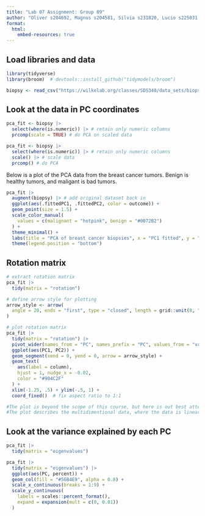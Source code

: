 ```yaml
---
title: "Lab 07 Assignment: Group 09"
author: "Oliver s204692, Magnus s204581, Silvia s231820, Lucio s225031, Masha s225084"
format:
  html:
    embed-resources: true
---
```


## Load libraries and data

```r
library(tidyverse)
library(broom)  # devtools::install_github("tidymodels/broom")
```

```r
biopsy <- read_csv("https://wilkelab.org/classes/SDS348/data_sets/biopsy.csv")
```

## Look at the data in PC coordinates

```r
pca_fit <- biopsy |> 
  select(where(is.numeric)) |> # retain only numeric columns
  prcomp(scale = TRUE) # do PCA on scaled data
```

```r
pca_fit <- biopsy |> 
  select(where(is.numeric)) |> # retain only numeric columns
  scale() |> # scale data
  prcomp() # do PCA
```

Below is a plot of the PCA data from the breast cancer tumors. Benign is healthy tumors, and maligant is bad tumors.
```r
pca_fit |>
  augment(biopsy) |> # add original dataset back in
  ggplot(aes(.fittedPC1, .fittedPC2, color = outcome)) + 
  geom_point(size = 1.5) +
  scale_color_manual(
    values = c(malignant = "hotpink", benign = "#0072B2")
  ) +
  theme_minimal() +
  labs(title = "PCA of breast cancer biopsies", x = "PC1 fitted", y = "PC2 fitted") + 
  theme(legend.position = "bottom")
```

## Rotation matrix

```r
# extract rotation matrix
pca_fit |>
  tidy(matrix = "rotation")
```

```r
# define arrow style for plotting
arrow_style <- arrow(
  angle = 20, ends = "first", type = "closed", length = grid::unit(8, "pt")
)
```

```r
# plot rotation matrix
pca_fit |>
  tidy(matrix = "rotation") |>
  pivot_wider(names_from = "PC", names_prefix = "PC", values_from = "value") |>
  ggplot(aes(PC1, PC2)) +
  geom_segment(xend = 0, yend = 0, arrow = arrow_style) +
  geom_text(
    aes(label = column),
    hjust = 1, nudge_x = -0.02, 
    color = "#904C2F"
  ) +
  xlim(-1.25, .5) + ylim(-.5, 1) +
  coord_fixed()  # fix aspect ratio to 1:1

#The plot is beyond the scope of this course, but here is out best attempt at describing it
#The plot describes the multidimentional data, where the data is linearly transformed in such a way that it describes closely related tumors
```

## Look at the variance explained by each PC

```r
pca_fit |>
  tidy(matrix = "eigenvalues")
```

```r
pca_fit |>
  tidy(matrix = "eigenvalues") |>
  ggplot(aes(PC, percent)) +
  geom_col(fill = "#56B4E9", alpha = 0.8) +
  scale_x_continuous(breaks = 1:9) +
  scale_y_continuous(
    labels = scales::percent_format(),
    expand = expansion(mult = c(0, 0.01))
  )
```
